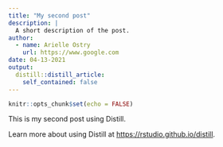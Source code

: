 ```yaml
---
title: "My second post"
description: |
  A short description of the post.
author:
  - name: Arielle Ostry
    url: https://www.google.com
date: 04-13-2021
output:
  distill::distill_article:
    self_contained: false
---
```


```r
knitr::opts_chunk$set(echo = FALSE)
```

This is my second post using Distill.

Learn more about using Distill at <https://rstudio.github.io/distill>.
